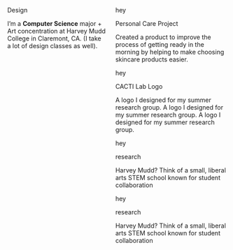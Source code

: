 ::: {.tab-body}

::::: {.columns}

:::{.column .left-col}

::: {.big-text}

Design

:::

::: {.descriptor-text}
I'm a **Computer Science** major + Art concentration at Harvey Mudd College in Claremont, CA. (I take a lot of design classes as well).
:::

:::

:::{.column  .right-col}

::: {proj-right}

<!-- start of project container -->

::: {.project-container .p-c-design}

::: {.proj-image .design}

hey

:::

::: {.proj-title}

Personal Care Project 

:::

::: {.proj-description}

Created a product to improve the process of getting ready in the morning by helping to  make choosing skincare products easier.

:::

:::
<!-- end of project container -->

<!-- start of project container -->

::: {.project-container  .p-c-design}

::: {.proj-image .design}

hey

:::

::: {.proj-title}

CACTI Lab Logo

:::

::: {.proj-description}

A logo I designed for my summer research group. A logo I designed for my summer research group. A logo I designed for my summer research group.

:::

:::
<!-- end of project container -->

<!-- start of project container -->

::: {.project-container .p-c-design}

::: {.proj-image .design}

hey

:::

::: {.proj-title}

research

:::

::: {.proj-description}

Harvey Mudd? Think of a small, liberal arts STEM school known for student collaboration

:::

:::
<!-- end of project container -->

<!-- start of project container -->

::: {.project-container .p-c-design}

::: {.proj-image .design}

hey

:::

::: {.proj-title}

research

:::

::: {.proj-description}

Harvey Mudd? Think of a small, liberal arts STEM school known for student collaboration

:::

:::
<!-- end of project container -->

:::

:::



:::::

:::